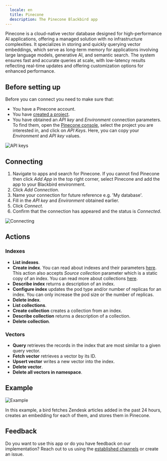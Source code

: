 ```yaml
---
  locale: en
  title: Pinecone
  description: The Pinecone Blackbird app
---
```


<LinkCard title="View on Github" target="_blank" href="https://github.com/bb-io/Pinecone" icon="github" />


Pinecone is a cloud-native vector database designed for high-performance AI applications, offering a managed solution with no infrastructure complexities. It specializes in storing and quickly querying vector embeddings, which serve as long-term memory for applications involving large language models, generative AI, and semantic search. The system ensures fast and accurate queries at scale, with low-latency results reflecting real-time updates and offering customization options for enhanced performance.

## Before setting up

Before you can connect you need to make sure that: 

- You have a Pinecone account.
- You have [created a project](https://docs.pinecone.io/docs/create-project).
- You have obtained an _API key_ and _Environment_ connection parameters. To find them, open the [Pinecone console](https://app.pinecone.io/), select the project you are interested in, and click on _API Keys_. Here, you can copy your _Environment_ and _API key_ values.

![API keys](https://raw.githubusercontent.com/bb-io/Pinecone/main/image/api_keys.png)

## Connecting

1. Navigate to apps and search for Pinecone. If you cannot find Pinecone then click _Add App_ in the top right corner, select Pinecone and add the app to your Blackbird environment.
2. Click _Add Connection_.
3. Name your connection for future reference e.g. 'My database'.
4. Fill in the _API key_ and _Environment_ obtained earlier.
5. Click _Connect_.
6. Confirm that the connection has appeared and the status is _Connected_.

![Connecting](https://raw.githubusercontent.com/bb-io/Pinecone/main/image/connecting.png)

## Actions

### Indexes

- **List indexes**.
- **Create index**. You can read about indexes and their parameters [here](https://docs.pinecone.io/docs/indexes). This action also accepts _Source collection_ parameter which is a static copy of an index. You can read more about collections [here](https://docs.pinecone.io/docs/collections).
- **Describe index** returns a description of an index.
- **Configure index** updates the pod type and/or number of replicas for an index. You can only increase the pod size or the number of replicas.
- **Delete index**.
- **List collections**.
- **Create collection** creates a collection from an index.
- **Describe collection** returns a description of a collection.
- **Delete collection**.

### Vectors

- **Query** retrieves the records in the index that are most similar to a given query vector.
- **Fetch vector** retrieves a vector by its ID.
- **Upsert vector** writes a new vector into the index.
- **Delete vector**.
- **Delete all vectors in namespace**.

## Example

![Example](https://raw.githubusercontent.com/bb-io/Pinecone/main/image/example.png)

In this example, a bird fetches Zendesk articles added in the past 24 hours, creates an embedding for each of them, and stores them in Pinecone.

## Feedback

Do you want to use this app or do you have feedback on our implementation? Reach out to us using the [established channels](https://www.blackbird.io/) or create an issue.

